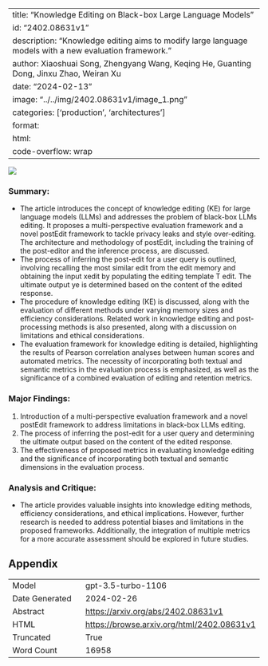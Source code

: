 
---
title: "Knowledge Editing on Black-box Large Language Models"
id: "2402.08631v1"
description: "Knowledge editing aims to modify large language models with a new evaluation framework."
author: Xiaoshuai Song, Zhengyang Wang, Keqing He, Guanting Dong, Jinxu Zhao, Weiran Xu
date: "2024-02-13"
image: "../../img/2402.08631v1/image_1.png"
categories: ['production', 'architectures']
format:
  html:
    code-overflow: wrap
---

![](../../img/2402.08631v1/image_1.png)

### Summary:
- The article introduces the concept of knowledge editing (KE) for large language models (LLMs) and addresses the problem of black-box LLMs editing. It proposes a multi-perspective evaluation framework and a novel postEdit framework to tackle privacy leaks and style over-editing. The architecture and methodology of postEdit, including the training of the post-editor and the inference process, are discussed.
- The process of inferring the post-edit for a user query is outlined, involving recalling the most similar edit from the edit memory and obtaining the input xedit by populating the editing template T edit. The ultimate output ye is determined based on the content of the edited response.
- The procedure of knowledge editing (KE) is discussed, along with the evaluation of different methods under varying memory sizes and efficiency considerations. Related work in knowledge editing and post-processing methods is also presented, along with a discussion on limitations and ethical considerations.
- The evaluation framework for knowledge editing is detailed, highlighting the results of Pearson correlation analyses between human scores and automated metrics. The necessity of incorporating both textual and semantic metrics in the evaluation process is emphasized, as well as the significance of a combined evaluation of editing and retention metrics.

### Major Findings:
1. Introduction of a multi-perspective evaluation framework and a novel postEdit framework to address limitations in black-box LLMs editing.
2. The process of inferring the post-edit for a user query and determining the ultimate output based on the content of the edited response.
3. The effectiveness of proposed metrics in evaluating knowledge editing and the significance of incorporating both textual and semantic dimensions in the evaluation process.

### Analysis and Critique:
- The article provides valuable insights into knowledge editing methods, efficiency considerations, and ethical implications. However, further research is needed to address potential biases and limitations in the proposed frameworks. Additionally, the integration of multiple metrics for a more accurate assessment should be explored in future studies.

## Appendix

|          |          |
|----------|----------|
| Model     | gpt-3.5-turbo-1106       |
| Date Generated     | 2024-02-26       |
| Abstract | [https://arxiv.org/abs/2402.08631v1](https://arxiv.org/abs/2402.08631v1)        |
| HTML     | [https://browse.arxiv.org/html/2402.08631v1](https://browse.arxiv.org/html/2402.08631v1)       |
| Truncated       | True       |
| Word Count       | 16958       |
